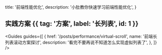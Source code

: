   title: '前端性能优化',
  description:
    '小肚教你快速学习前端性能优化',
}


## 实践方案 {{ tag: '方案', label: '长列表', id: 1 }}

<Guides guides={[
  {
    href: '/posts/performance/virtual-scroll',
    name: '前端长列表滚动方案探讨',
    description: '看完不要再说不知道怎么实现虚拟列表了',
  },
]} />
